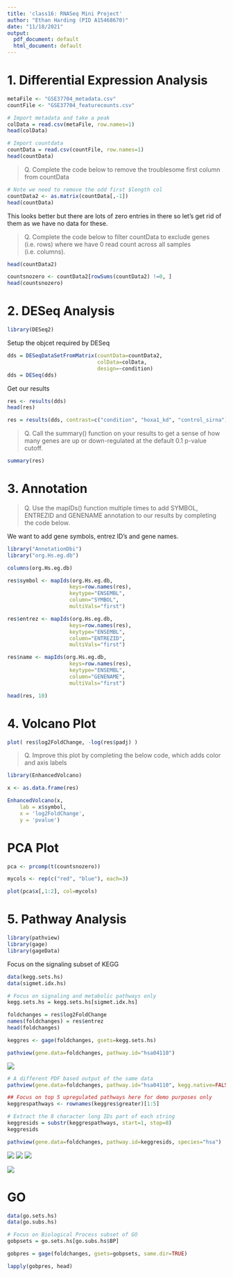 ```yaml
---
title: 'class16: RNASeq Mini Project'
author: "Ethan Harding (PID A15468670)"
date: "11/18/2021"
output:
  pdf_document: default
  html_document: default
---
```


# 1. Differential Expression Analysis

```r
metaFile <- "GSE37704_metadata.csv"
countFile <- "GSE37704_featurecounts.csv"

# Import metadata and take a peak
colData = read.csv(metaFile, row.names=1)
head(colData)
```

```r
# Import countdata
countData = read.csv(countFile, row.names=1)
head(countData)
```

> Q. Complete the code below to remove the troublesome first column from countData

```r
# Note we need to remove the odd first $length col
countData2 <- as.matrix(countData[,-1])
head(countData)
```

This looks better but there are lots of zero entries in there so let's get rid of them as we have no data for these.

> Q. Complete the code below to filter countData to exclude genes (i.e. rows) where we have 0 read count across all samples (i.e. columns).

```r
head(countData2)
```

```r
countsnozero <- countData2[rowSums(countData2) !=0, ]
head(countsnozero)
```


# 2. DESeq Analysis

```r
library(DESeq2)
```


Setup the objcet required by DESeq 

```r
dds = DESeqDataSetFromMatrix(countData=countData2,
                             colData=colData,
                             design=~condition)
dds = DESeq(dds)
```

Get our results
```r
res <- results(dds)
head(res)
```

```r
res = results(dds, contrast=c("condition", "hoxa1_kd", "control_sirna"))
```

> Q. Call the summary() function on your results to get a sense of how many genes are up or down-regulated at the default 0.1 p-value cutoff.

```r
summary(res)
```

# 3. Annotation

> Q. Use the mapIDs() function multiple times to add SYMBOL, ENTREZID and GENENAME annotation to our results by completing the code below.

We want to add gene symbols, entrez ID's and gene names. 
```r
library("AnnotationDbi")
library("org.Hs.eg.db")

columns(org.Hs.eg.db)

res$symbol <- mapIds(org.Hs.eg.db,
                    keys=row.names(res), 
                    keytype="ENSEMBL",
                    column="SYMBOL",
                    multiVals="first")

res$entrez <- mapIds(org.Hs.eg.db,
                    keys=row.names(res),
                    keytype="ENSEMBL",
                    column="ENTREZID",
                    multiVals="first")

res$name <- mapIds(org.Hs.eg.db,
                    keys=row.names(res),
                    keytype="ENSEMBL",
                    column="GENENAME",
                    multiVals="first")

head(res, 10)
```

# 4. Volcano Plot

```r
plot( res$log2FoldChange, -log(res$padj) )
```


> Q. Improve this plot by completing the below code, which adds color and axis labels

```r
library(EnhancedVolcano)

x <- as.data.frame(res)

EnhancedVolcano(x,
    lab = x$symbol,
    x = 'log2FoldChange',
    y = 'pvalue')
```



# PCA Plot

```r
pca <- prcomp(t(countsnozero))
```

```r
mycols <- rep(c("red", "blue"), each=3)
```

```r
plot(pca$x[,1:2], col=mycols)
```

# 5. Pathway Analysis

```r
library(pathview)
library(gage)
library(gageData)
```

Focus on the signaling subset of KEGG
```r
data(kegg.sets.hs)
data(sigmet.idx.hs)

# Focus on signaling and metabolic pathways only
kegg.sets.hs = kegg.sets.hs[sigmet.idx.hs]
```

```r
foldchanges = res$log2FoldChange
names(foldchanges) = res$entrez
head(foldchanges)
```

```r
keggres <- gage(foldchanges, gsets=kegg.sets.hs)
```

```r
pathview(gene.data=foldchanges, pathway.id="hsa04110")
```

![](hsa04110.pathview.png)

```r
# A different PDF based output of the same data
pathview(gene.data=foldchanges, pathway.id="hsa04110", kegg.native=FALSE)
```

```r
## Focus on top 5 upregulated pathways here for demo purposes only
keggrespathways <- rownames(keggres$greater)[1:5]

# Extract the 8 character long IDs part of each string
keggresids = substr(keggrespathways, start=1, stop=8)
keggresids
```

```r
pathview(gene.data=foldchanges, pathway.id=keggresids, species="hsa")
```
![](hsa04630.pathview.png)
![](hsa04640.pathview.png)
![](hsa04740.pathview.png)

![](hsa04976.pathview.png)

# GO

```r
data(go.sets.hs)
data(go.subs.hs)

# Focus on Biological Process subset of GO
gobpsets = go.sets.hs[go.subs.hs$BP]

gobpres = gage(foldchanges, gsets=gobpsets, same.dir=TRUE)

lapply(gobpres, head)
```





